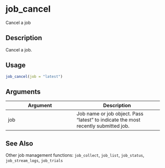 # job_cancel


Cancel a job




## Description

Cancel a job.





## Usage
```r
job_cancel(job = "latest")
```




## Arguments


Argument      |Description
------------- |----------------
job | Job name or job object. Pass "latest" to indicate the most recently submitted job.







## See Also

Other job management functions: `job_collect`,
  `job_list`, `job_status`,
  `job_stream_logs`, `job_trials`



